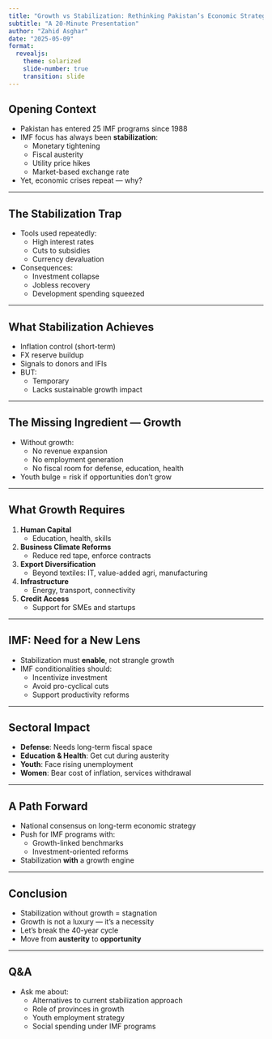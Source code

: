 ---
title: "Growth vs Stabilization: Rethinking Pakistan’s Economic Strategy"
subtitle: "A 20-Minute Presentation"
author: "Zahid Asghar"
date: "2025-05-09"
format:
  revealjs:
    theme: solarized
    slide-number: true
    transition: slide
---

## Opening Context

- Pakistan has entered 25 IMF programs since 1988
- IMF focus has always been **stabilization**:
  - Monetary tightening
  - Fiscal austerity
  - Utility price hikes
  - Market-based exchange rate
- Yet, economic crises repeat — why?

---

## The Stabilization Trap

- Tools used repeatedly:
  - High interest rates
  - Cuts to subsidies
  - Currency devaluation
- Consequences:
  - Investment collapse
  - Jobless recovery
  - Development spending squeezed

---

## What Stabilization Achieves

- Inflation control (short-term)
- FX reserve buildup
- Signals to donors and IFIs
- BUT:
  - Temporary
  - Lacks sustainable growth impact

---

## The Missing Ingredient — Growth

- Without growth:
  - No revenue expansion
  - No employment generation
  - No fiscal room for defense, education, health
- Youth bulge = risk if opportunities don’t grow

---

## What Growth Requires

1. **Human Capital**
   - Education, health, skills
2. **Business Climate Reforms**
   - Reduce red tape, enforce contracts
3. **Export Diversification**
   - Beyond textiles: IT, value-added agri, manufacturing
4. **Infrastructure**
   - Energy, transport, connectivity
5. **Credit Access**
   - Support for SMEs and startups

---

## IMF: Need for a New Lens

- Stabilization must **enable**, not strangle growth
- IMF conditionalities should:
  - Incentivize investment
  - Avoid pro-cyclical cuts
  - Support productivity reforms

---

## Sectoral Impact

- **Defense**: Needs long-term fiscal space
- **Education & Health**: Get cut during austerity
- **Youth**: Face rising unemployment
- **Women**: Bear cost of inflation, services withdrawal

---

## A Path Forward

- National consensus on long-term economic strategy
- Push for IMF programs with:
  - Growth-linked benchmarks
  - Investment-oriented reforms
- Stabilization **with** a growth engine

---

## Conclusion

- Stabilization without growth = stagnation
- Growth is not a luxury — it’s a necessity
- Let’s break the 40-year cycle
- Move from **austerity** to **opportunity**

---

## Q&A

- Ask me about:
  - Alternatives to current stabilization approach
  - Role of provinces in growth
  - Youth employment strategy
  - Social spending under IMF programs
